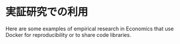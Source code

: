 # 実証研究での利用

Here are some examples of empirical research in Economics that use Docker for reproducibility or to share code libraries.
